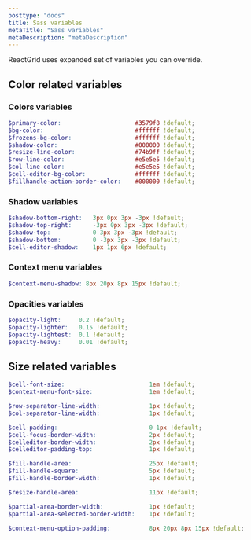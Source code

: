 ```yaml
---
posttype: "docs"
title: Sass variables
metaTitle: "Sass variables"
metaDescription: "metaDescription"
---
```


ReactGrid uses expanded set of variables you can override.

## Color related variables

### Colors variables
```scss
$primary-color:                     #3579f8 !default;
$bg-color:                          #ffffff !default;
$frozens-bg-color:                  #ffffff !default;
$shadow-color:                      #000000 !default;
$resize-line-color:                 #74b9ff !default;
$row-line-color:                    #e5e5e5 !default;
$col-line-color:                    #e5e5e5 !default;
$cell-editor-bg-color:              #ffffff !default;
$fillhandle-action-border-color:    #000000 !default;
```

### Shadow variables
```scss
$shadow-bottom-right:   3px 0px 3px -3px !default;
$shadow-top-right:      -3px 0px 3px -3px !default;
$shadow-top:            0 3px 3px -3px !default;
$shadow-bottom:         0 -3px 3px -3px !default;
$cell-editor-shadow:    1px 1px 6px !default;
```

### Context menu variables
```scss
$context-menu-shadow: 8px 20px 8px 15px !default;
```

### Opacities variables
```scss
$opacity-light:     0.2 !default;
$opacity-lighter:   0.15 !default;
$opacity-lightest:  0.1 !default;
$opacity-heavy:     0.01 !default;
```

## Size related variables
```scss
$cell-font-size:                        1em !default;
$context-menu-font-size:                1em !default;

$row-separator-line-width:              1px !default;
$col-separator-line-width:              1px !default;

$cell-padding:                          0 1px !default;
$cell-focus-border-width:               2px !default;
$celleditor-border-width:               2px !default;
$celleditor-padding-top:                1px !default;

$fill-handle-area:                      25px !default;
$fill-handle-square:                    5px !default;
$fill-handle-border-width:              1px !default;

$resize-handle-area:                    11px !default;

$partial-area-border-width:             1px !default;
$partial-area-selected-border-width:    1px !default;

$context-menu-option-padding:           8px 20px 8px 15px !default;
```


